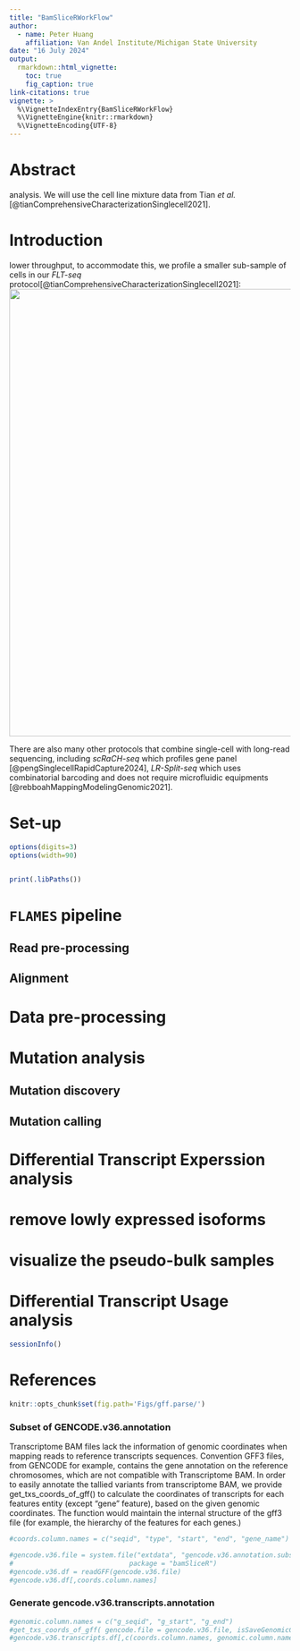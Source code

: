 ```yaml
---
title: "BamSliceRWorkFlow"
author:
  - name: Peter Huang
    affiliation: Van Andel Institute/Michigan State University
date: "16 July 2024"
output: 
  rmarkdown::html_vignette:
    toc: true
    fig_caption: true
link-citations: true
vignette: >
  %\VignetteIndexEntry{BamSliceRWorkFlow}
  %\VignetteEngine{knitr::rmarkdown}
  %\VignetteEncoding{UTF-8}
---
```


# Abstract
analysis. We will use the cell line mixture data from Tian *et al.*
[@tianComprehensiveCharacterizationSinglecell2021].

# Introduction
lower throughput, to accommodate this, we profile a smaller sub-sample of cells 
in our *FLT-seq* protocol[@tianComprehensiveCharacterizationSinglecell2021]:
![](FLT-seq.png){width=800px}

There are also many other protocols that combine single-cell with long-read
sequencing, including *scRaCH-seq* which profiles gene panel
[@pengSinglecellRapidCapture2024], *LR-Split-seq* which uses combinatorial
barcoding and does not require microfluidic equipments
[@rebboahMappingModelingGenomic2021].

# Set-up

```r
options(digits=3)
options(width=90)
```

```r
```

```r
print(.libPaths())

```

# `FLAMES` pipeline

## Read pre-processing

## Alignment

# Data pre-processing 

# Mutation analysis 

## Mutation discovery

## Mutation calling

# Differential Transcript Experssion analysis

# remove lowly expressed isoforms

# visualize the pseudo-bulk samples

# Differential Transcript Usage analysis

```r
sessionInfo()
```

# References


```r
knitr::opts_chunk$set(fig.path='Figs/gff.parse/')
```

### Subset of GENCODE.v36.annotation
Transcriptome BAM files lack the information of genomic coordinates when mapping reads 
to reference transcripts sequences. Convention GFF3 files, from GENCODE for example, contains
the gene annotation on the reference chromosomes, which are not compatible with Transcriptome
BAM. In order to easily annotate the tallied variants from transcriptome BAM, we provide 
get_txs_coords_of_gff() to calculate the coordinates of transcripts for each features entity (except "gene" feature),
based on the given genomic coordinates. The function would maintain the internal structure of the gff3 file (for example,
the hierarchy of the features for each genes.)

```r
#coords.column.names = c("seqid", "type", "start", "end", "gene_name")

#gencode.v36.file = system.file("extdata", "gencode.v36.annotation.subset.gff3", 
#                             package = "bamSliceR")
#gencode.v36.df = readGFF(gencode.v36.file)
#gencode.v36.df[,coords.column.names]
```

### Generate gencode.v36.transcripts.annotation

```r
#genomic.column.names = c("g_seqid", "g_start", "g_end")
#get_txs_coords_of_gff( gencode.file = gencode.v36.file, isSaveGenomicCoords = TRUE) -> gencode.v36.transcripts.df
#gencode.v36.transcripts.df[,c(coords.column.names, genomic.column.names)]
```
